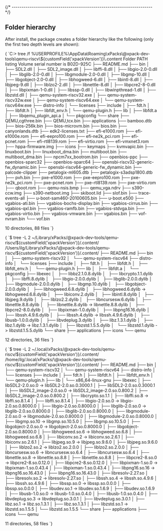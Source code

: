 


{/* ------------------------------------------------------------------------ */}

## Folder hierarchy

After install, the package creates a folder hierarchy like the following
(only the first two depth levels are shown):

<Tabs groupId="operating-systems">

<TabItem value="windows" label="Windows" default>

<CodeBlock language="console"> {
`C:\> tree /f %USERPROFILE%\\AppData\\Roaming\\xPacks\\@xpack-dev-tools\\qemu-riscv\\${customField('xpackVersion')}\\.content
Folder PATH listing
Volume serial number is B02D-925C
├── README.md
├── bin
│   ├── SDL2.dll
│   ├── SDL2_image.dll
│   ├── libffi-8.dll
│   ├── libgio-2.0-0.dll
│   ├── libglib-2.0-0.dll
│   ├── libgmodule-2.0-0.dll
│   ├── libgmp-10.dll
│   ├── libgobject-2.0-0.dll
│   ├── libhogweed-6.dll
│   ├── libintl-8.dll
│   ├── libjpeg-9.dll
│   ├── liblzo2-2.dll
│   ├── libnettle-8.dll
│   ├── libpcre2-8-0.dll
│   ├── libpixman-1-0.dll
│   ├── libssp-0.dll
│   ├── libwinpthread-1.dll
│   ├── libzstd.dll
│   ├── qemu-system-riscv32.exe
│   ├── qemu-system-riscv32w.exe
│   ├── qemu-system-riscv64.exe
│   └── qemu-system-riscv64w.exe
├── distro-info
│   └── licenses
├── include
│   ├── fdt.h
│   ├── libfdt.h
│   ├── libfdt_env.h
│   └── qemu-plugin.h
├── lib
│   ├── libfdt.a
│   ├── libqemu_plugin_api.a
│   └── pkgconfig
└── share
    ├── QEMU,cgthree.bin
    ├── QEMU,tcx.bin
    ├── applications
    ├── bamboo.dtb
    ├── bios-256k.bin
    ├── bios-microvm.bin
    ├── bios.bin
    ├── canyonlands.dtb
    ├── edk2-licenses.txt
    ├── efi-e1000.rom
    ├── efi-e1000e.rom
    ├── efi-eepro100.rom
    ├── efi-ne2k_pci.rom
    ├── efi-pcnet.rom
    ├── efi-rtl8139.rom
    ├── efi-virtio.rom
    ├── efi-vmxnet3.rom
    ├── hppa-firmware.img
    ├── icons
    ├── keymaps
    ├── kvmvapic.bin
    ├── linuxboot.bin
    ├── linuxboot_dma.bin
    ├── multiboot.bin
    ├── multiboot_dma.bin
    ├── npcm7xx_bootrom.bin
    ├── openbios-ppc
    ├── openbios-sparc32
    ├── openbios-sparc64
    ├── opensbi-riscv32-generic-fw_dynamic.bin
    ├── opensbi-riscv64-generic-fw_dynamic.bin
    ├── palcode-clipper
    ├── petalogix-ml605.dtb
    ├── petalogix-s3adsp1800.dtb
    ├── pvh.bin
    ├── pxe-e1000.rom
    ├── pxe-eepro100.rom
    ├── pxe-ne2k_pci.rom
    ├── pxe-pcnet.rom
    ├── pxe-rtl8139.rom
    ├── pxe-virtio.rom
    ├── qboot.rom
    ├── qemu-nsis.bmp
    ├── qemu_vga.ndrv
    ├── s390-ccw.img
    ├── s390-netboot.img
    ├── skiboot.lid
    ├── slof.bin
    ├── trace-events-all
    ├── u-boot-sam460-20100605.bin
    ├── u-boot.e500
    ├── vgabios-ati.bin
    ├── vgabios-bochs-display.bin
    ├── vgabios-cirrus.bin
    ├── vgabios-qxl.bin
    ├── vgabios-ramfb.bin
    ├── vgabios-stdvga.bin
    ├── vgabios-virtio.bin
    ├── vgabios-vmware.bin
    ├── vgabios.bin
    ├── vof-nvram.bin
    └── vof.bin

10 directories, 88 files
`} </CodeBlock>

</TabItem>

<TabItem value="macos" label="macOS">

<CodeBlock language="console"> {
`$ tree -L 2 ~/Library/xPacks/\@xpack-dev-tools/qemu-riscv/${customField('xpackVersion')}/.content/
/Users/ilg/Library/xPacks/\@xpack-dev-tools/qemu-riscv/${customField('xpackVersion')}/.content/
├── README.md
├── bin
│   ├── qemu-system-riscv32
│   └── qemu-system-riscv64
├── distro-info
│   └── licenses
├── include
│   ├── fdt.h
│   ├── libfdt.h
│   ├── libfdt_env.h
│   └── qemu-plugin.h
├── lib
│   ├── libfdt.a
│   └── pkgconfig
├── libexec
│   ├── libbz2.1.0.8.dylib
│   ├── libcrypto.1.1.dylib
│   ├── libffi.8.dylib
│   ├── libgio-2.0.0.dylib
│   ├── libglib-2.0.0.dylib
│   ├── libgmodule-2.0.0.dylib
│   ├── libgmp.10.dylib
│   ├── libgobject-2.0.0.dylib
│   ├── libhogweed.6.8.dylib
│   ├── libhogweed.6.dylib -> libhogweed.6.8.dylib
│   ├── libiconv.2.dylib
│   ├── libintl.8.dylib
│   ├── libjpeg.9.dylib
│   ├── liblzo2.2.dylib
│   ├── libncursesw.6.dylib
│   ├── libnettle.8.8.dylib
│   ├── libnettle.8.dylib -> libnettle.8.8.dylib
│   ├── libpcre2-8.0.dylib
│   ├── libpixman-1.0.dylib
│   ├── libpng16.16.dylib
│   ├── libssh.4.9.6.dylib
│   ├── libssh.4.dylib -> libssh.4.9.6.dylib
│   ├── libusb-1.0.0.dylib
│   ├── libvdeplug.3.dylib
│   ├── libz.1.3.1.dylib
│   ├── libz.1.dylib -> libz.1.3.1.dylib
│   ├── libzstd.1.5.5.dylib
│   └── libzstd.1.dylib -> libzstd.1.5.5.dylib
└── share
    ├── applications
    ├── icons
    └── qemu

12 directories, 36 files
`} </CodeBlock>

</TabItem>

<TabItem value="linux" label="GNU/Linux">

<CodeBlock language="console"> {
`$ tree -L 2 ~/.local/xPacks/\@xpack-dev-tools/qemu-riscv/${customField('xpackVersion')}/.content/
/home/ilg/.local/xPacks/\@xpack-dev-tools/qemu-riscv/${customField('xpackVersion')}/.content/
├── README.md
├── bin
│   ├── qemu-system-riscv32
│   └── qemu-system-riscv64
├── distro-info
│   └── licenses
├── include
│   ├── fdt.h
│   ├── libfdt.h
│   ├── libfdt_env.h
│   └── qemu-plugin.h
├── lib
│   └── x86_64-linux-gnu
├── libexec
│   ├── libSDL2-2.0.so.0 -> libSDL2-2.0.so.0.3000.1
│   ├── libSDL2-2.0.so.0.3000.1
│   ├── libSDL2_image-2.0.so.0 -> libSDL2_image-2.0.so.0.800.2
│   ├── libSDL2_image-2.0.so.0.800.2
│   ├── libcrypto.so.1.1
│   ├── libffi.so.8 -> libffi.so.8.1.4
│   ├── libffi.so.8.1.4
│   ├── libgio-2.0.so.0 -> libgio-2.0.so.0.8000.0
│   ├── libgio-2.0.so.0.8000.0
│   ├── libglib-2.0.so.0 -> libglib-2.0.so.0.8000.0
│   ├── libglib-2.0.so.0.8000.0
│   ├── libgmodule-2.0.so.0 -> libgmodule-2.0.so.0.8000.0
│   ├── libgmodule-2.0.so.0.8000.0
│   ├── libgmp.so.10 -> libgmp.so.10.5.0
│   ├── libgmp.so.10.5.0
│   ├── libgobject-2.0.so.0 -> libgobject-2.0.so.0.8000.0
│   ├── libgobject-2.0.so.0.8000.0
│   ├── libhogweed.so.6 -> libhogweed.so.6.8
│   ├── libhogweed.so.6.8
│   ├── libiconv.so.2 -> libiconv.so.2.6.1
│   ├── libiconv.so.2.6.1
│   ├── libjpeg.so.9 -> libjpeg.so.9.6.0
│   ├── libjpeg.so.9.6.0
│   ├── liblzo2.so.2 -> liblzo2.so.2.0.0
│   ├── liblzo2.so.2.0.0
│   ├── libncursesw.so.6 -> libncursesw.so.6.4
│   ├── libncursesw.so.6.4
│   ├── libnettle.so.8 -> libnettle.so.8.8
│   ├── libnettle.so.8.8
│   ├── libpcre2-8.so.0 -> libpcre2-8.so.0.12.0
│   ├── libpcre2-8.so.0.12.0
│   ├── libpixman-1.so.0 -> libpixman-1.so.0.43.4
│   ├── libpixman-1.so.0.43.4
│   ├── libpng16.so.16 -> libpng16.so.16.43.0
│   ├── libpng16.so.16.43.0
│   ├── libresolv-2.27.so
│   ├── libresolv.so.2 -> libresolv-2.27.so
│   ├── libssh.so.4 -> libssh.so.4.9.6
│   ├── libssh.so.4.9.6
│   ├── libssp.so.0 -> libssp.so.0.0.0
│   ├── libssp.so.0.0.0
│   ├── libudev.so.1 -> libudev.so.1.6.9
│   ├── libudev.so.1.6.9
│   ├── libusb-1.0.so.0 -> libusb-1.0.so.0.4.0
│   ├── libusb-1.0.so.0.4.0
│   ├── libvdeplug.so.3 -> libvdeplug.so.3.0.1
│   ├── libvdeplug.so.3.0.1
│   ├── libz.so.1 -> libz.so.1.3.1
│   ├── libz.so.1.3.1
│   ├── libzstd.so.1 -> libzstd.so.1.5.5
│   └── libzstd.so.1.5.5
└── share
    ├── applications
    ├── icons
    └── qemu

11 directories, 58 files
`} </CodeBlock>

</TabItem>

</Tabs>

